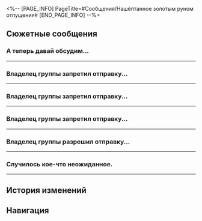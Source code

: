 <%-- [PAGE_INFO]
PageTitle=#Сообщения/Нашёптанное золотым руном отпущения#
[END_PAGE_INFO] --%>
{{Сообщение Инфобокс
|id          = 180
|Изображение = НИП Нашёптанное золотым руном отпущения Иконка.png
|Тип         = Группа
|Персонажи   = [[Учёная с фонариком]]; [[Эволюционный оккультист]]
|Фракция     = Другие
}}

==Сюжетные сообщения==
===А теперь давай обсудим...===
{{Сообщения
|условие_получения = 
|текст =
:'''Эволюционный оккультист:''' А теперь давай обсудим «Золотое руно отпущения».
:'''Эволюционный оккультист:''' Владелица группы - учёная, которую я безмерно уважаю.
:{{Диалог|Предупреждение}} Владелец группы запретил отправку сообщений всем участникам
:'''Учёная с фонариком:''' Хватит подлизываться.
:'''Учёная с фонариком:''' Мы всё обсудим, когда у нас наберётся больше новой информации. Судя по твоим темпам, как только ты найдёшь ещё 4 козлиные головы, нам откроются новые горизонты.
:'''Учёная с фонариком:''' Да, кстати.
:'''Учёная с фонариком:''' Отправляю парочку историй, которые напридумывал Авилиус. Они довольно занятные.
:'''Учёная с фонариком:''' «На рассвете далёкой эпохи создания, когда в новорождённом мире ещё не существовало имён, люди лишь указывали пальцем: агнец не обязательно был "агнцем", а человек - "человеком". В те времена люди, не зная огня, поедали сырое мясо и в своей жестокости, возможно, не гнушались и своими соплеменниками. Позже герой (или же героиня) украл у титанов ядро пламени, дарующее огонь. И так те, кто страшился огня, стали агнцами, остальные же - людьми. Но герой не забыл, что прежде не было разницы между людьми и агнцами, и с тех пор носил маску агнца в наказание за то, что не только принёс цивилизацию, но и разделил агнцев и пастухов. В своих кошмарах он (или же она) становился самой тьмой и охотился на себя».
:'''Учёная с фонариком:''' Глубокомысленно, не находишь?
}}
----

===Владелец группы запретил отправку...===
{{Сообщения
|условие_получения = 
|текст =
:{{Диалог|Предупреждение}} Владелец группы запретил отправку сообщений всем участникам
:'''Учёная с фонариком:''' У тебя уже должно быть 8 козлиных голов. Я от тебя отстаю и пока проанализировала только 3, но скоро тебя догоню (и вообще, в последних головах оказалось больше 1 фрагмента).
:'''Учёная с фонариком:''' Короче, вот.
:{{Диалог|Предупреждение}} Файл «Нашёптанное золотым руном отпущения_2» получен
:'''Учёная с фонариком:''' А вот ещё одна присказка Авилиуса. Мне кажется, ему больше подойдёт заниматься литературой, а не оккультизмом.
:'''Учёная с фонариком:''' «Когда чёрное течение впервые появилось в мире, люди пришли в смятение. Они так долго пробыли пастухами, что позабыли о том, что могут быть убиты как агнцы. На закате золотого века люди претерпели невиданное и всеобъемлющее поражение. Старые герои ушли, а новые ещё не родились. Всё вокруг погрузилось в хаос, и погас последний луч надежды. Некогда процветающая цивилизация ныне отбрасывала огромную тень, честолюбивые же пережёвывали гниющими, испещрёнными дырами зубами горькую участь, осыпавшуюся пеплом».
}}
----

===Владелец группы запретил отправку...===
{{Сообщения
|условие_получения = 
|текст =
:{{Диалог|Предупреждение}} Владелец группы запретил отправку сообщений всем участникам
:'''Учёная с фонариком:''' У тебя уже 12 голов? У меня пока всё те же 3 расшифровки. Как видишь, они ещё из той первой партии.
:'''Учёная с фонариком:''' Но ты не волнуйся, я наверстаю. И даже перегоню.
:{{Диалог|Предупреждение}} Файл «Нашёптанное золотым руном отпущения_3» получен
:'''Учёная с фонариком:''' И, как водится, минутка Авилиуса.
:'''Учёная с фонариком:''' «Ни титаны, ни люди не способны существовать вне этого мира. Прошлое накладывает отпечаток на будущее, становясь фундаментом и оковами всего сущего. Чем больше оков, тем больше отдаляются люди от титанов, с которыми некогда были близки... В конце концов они забывают прошлое и не осознают, что все могут быть подвластны высшему предназначению. И если смотреть с этой стороны, то каждый из нас может быть как пастухом, так и агнцем, и даже и тем, и другим одновременно (на что намекалось в первой истории!)»
}}
----

===Владелец группы запретил отправку...===
{{Сообщения
|условие_получения = 
|текст =
:{{Диалог|Предупреждение}} Владелец группы запретил отправку сообщений всем участникам
:'''Учёная с фонариком:''' Я же говорила, что нагоню.
:'''Учёная с фонариком:''' Такое ощущение, что чем больше мы узнаём, тем меньше знаем.
:'''Учёная с фонариком:''' На этот раз у меня вышло 8 фрагментов. Я отправлю тебе в двух файлах.
:{{Диалог|Предупреждение}} Файл «Нашёптанное золотым руном отпущения_4» получен
:{{Диалог|Предупреждение}} Файл «Нашёптанное золотым руном отпущения_5» получен
:'''Учёная с фонариком:''' Кстати, испытание, которое ты сейчас {{MC|ж=прошла|м=прошёл}}, должно быть последним из нам известных.
:'''Учёная с фонариком:''' Позже Авилиус перешлёт тебе извлечённую из него информацию (да-да, он учится на моего ассистента).
:'''Учёная с фонариком:''' Мда
:'''Учёная с фонариком:''' Если я его разблокирую, опять будет спамить в группу.
:'''Учёная с фонариком:''' А знаешь что? Это же было последнее испытание, так что теперь можешь лично встретиться с Авилиусом. В жизни он не такой болтливый.
:'''Учёная с фонариком:''' Но когда мы закончим, я лично тебе рекомендую больше не потакать ему во всяких конспирологических теориях.
:'''Учёная с фонариком:''' Пожалуй, никто из нас не сможет докопаться, что же на самом деле произошло в прошлом.
}}
----

===Владелец группы разрешил отправку...===
{{Сообщения
|условие_получения = 
|текст =
:{{Диалог|Предупреждение}} Владелец группы разрешил отправку сообщений всем участникам
:'''Эволюционный оккультист:''' Слушайте! Эксперимент сработал!
:'''Эволюционный оккультист:''' Мне приснилось, что я заперт в тюрьме без единого лучика света, и я мог лишь пощупать грубые очертания камеры. Я искал источник света и ударом железных пластин друг о друга смог высечь искру. Но внезапно - у-у-ух - камеру охватило пламенем, и я проснулся!
:'''Учёная с фонариком:''' ...
:'''Учёная с фонариком:''' Хватит уже.
:'''Учёная с фонариком:''' Во сне ты видишь то, о чём думаешь днём.
:'''Учёная с фонариком:''' Вот и всё.
:'''Эволюционный оккультист:''' Со всем уважением...
:'''Эволюционный оккультист:''' Но кто может поручиться, что наши приключения не сон какого-то титана?
:'''Эволюционный оккультист:''' Однако же... если сравнивать утверждения «люди произошли от титанов» и «люди - сновидения титанов», то что более вероятно? Нужно провести новый эксперимент!
:{{Диалог|Предупреждение}} Владелец группы запретил отправку сообщений всем участникам
:'''Учёная с фонариком:''' Хватит этих конспирологических теорий.
:'''Учёная с фонариком:''' Я уже сказала, что никто из нас не сможет докопаться, что же на самом деле произошло в прошлом.
:'''Учёная с фонариком:''' Сны субъективны и ничего не доказывают.
:'''Учёная с фонариком:''' Если хочешь проводить новый эксперимент, то метод проверки должен быть более объективным.
:'''Учёная с фонариком:''' Впрочем
:'''Учёная с фонариком:''' Не спеши
:'''Учёная с фонариком:''' Возможно, вскоре мир переменится.
:'''Учёная с фонариком:''' И когда это время настанет, текст, который мы не способны понять сейчас, обретёт новые смыслы.
}}
----

===Случилось кое-что неожиданное.===
{{Сообщения
|условие_получения = 
|текст =
:'''Учёная с фонариком:''' Случилось кое-что неожиданное.
:'''Учёная с фонариком:''' Кое-кто из Сената, кому можно доверять (а таких не так уж много) попросил меня отправить тебе приглашение.
:'''Учёная с фонариком:''' «Поскольку это мой личный интерес, я имею некоторое представление о золотом руне отпущения, но оно довольно оторвано от жизни».
:'''Учёная с фонариком:''' «Говорят, вы прекрасно в этом разбираетесь. Будет ли у вас минутка на беседу со мной?»
:'''Учёная с фонариком:''' «У меня подготовлена целая стена для ваших трофеев. Навестите меня, как у вас будет время».
:'''Учёная с фонариком:''' «Антикитера всегда к вашим услугам».
:'''Учёная с фонариком:''' Вот так-то. Выбери время в своём расписании и приходи на Рассветную вершину.
:'''Учёная с фонариком:''' Авилиус рвётся с нами. Пусть и он приходит.
;{Принятая миссия: Золотой образец отпущения}
}}
----

==История изменений==
{{История изменений|3.0}}

==Навигация==
{{Сообщения Навбокс}}